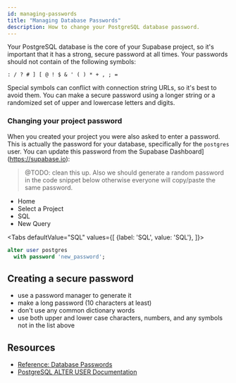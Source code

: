 ```yaml
---
id: managing-passwords
title: "Managing Database Passwords"
description: How to change your PostgreSQL database password.
---
```



Your PostgreSQL database is the core of your Supabase project, so it's important that it has a strong, secure password at all times.
Your passwords should not contain of the following symbols: 

`: / ? # ] [ @ ! $ & ' ( ) * + , ; =`

Special symbols can conflict with connection string URLs, so it's best to avoid them. You can make a secure password using a longer string or a randomized set of upper and lowercase letters and digits.


### Changing your project password

When you created your project you were also asked to enter a password. This is actually the password for your database, specifically for the `postgres` user.
You can update this password from the Supabase Dashboard](https://supabase.io):

> @TODO: clean this up. Also we should generate a random password in the code snippet below otherwise everyone will copy/paste the same password.

- Home 
- Select a Project 
- SQL 
- New Query

<Tabs
defaultValue="SQL"
values={[
  {label: 'SQL', value: 'SQL'},
]}>

<TabItem value="SQL">

```sql
alter user postgres 
  with password 'new_password';
```

</TabItem>
</Tabs>


## Creating a secure password

- use a password manager to generate it
- make a long password (10 characters at least)
- don't use any common dictionary words
- use both upper and lower case characters, numbers, and any symbols not in the list above

## Resources

- [Reference: Database Passwords](/docs/reference/postgres/database-passwords)
- [PostgreSQL ALTER USER Documentation](https://www.postgresql.org/docs/12/sql-alteruser.html)

